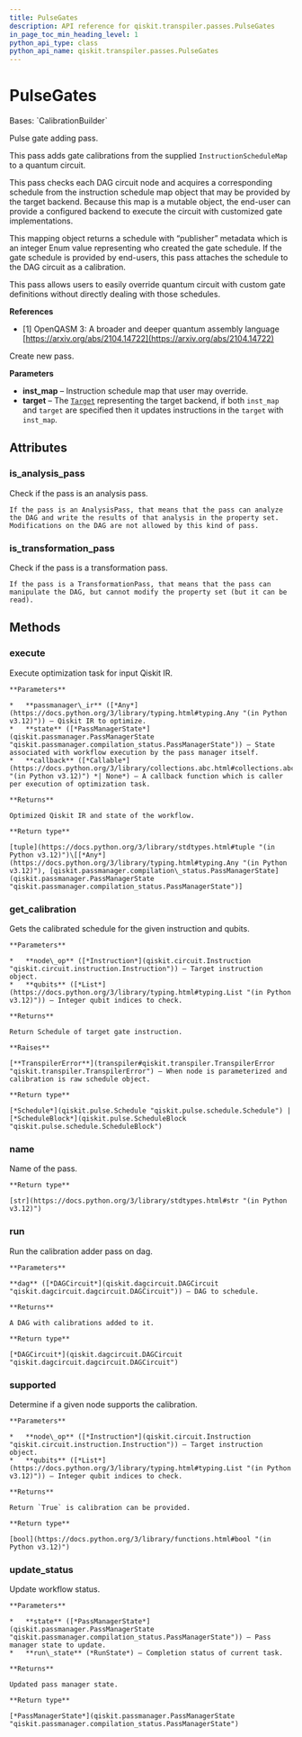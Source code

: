 ```yaml
---
title: PulseGates
description: API reference for qiskit.transpiler.passes.PulseGates
in_page_toc_min_heading_level: 1
python_api_type: class
python_api_name: qiskit.transpiler.passes.PulseGates
---
```


# PulseGates

<Class id="qiskit.transpiler.passes.PulseGates" github="https://github.com/qiskit/qiskit/tree/stable/1.0/qiskit/transpiler/passes/calibration/pulse_gate.py" signature="qiskit.transpiler.passes.PulseGates(*args, **kwargs)">
  Bases: `CalibrationBuilder`

  Pulse gate adding pass.

  This pass adds gate calibrations from the supplied `InstructionScheduleMap` to a quantum circuit.

  This pass checks each DAG circuit node and acquires a corresponding schedule from the instruction schedule map object that may be provided by the target backend. Because this map is a mutable object, the end-user can provide a configured backend to execute the circuit with customized gate implementations.

  This mapping object returns a schedule with “publisher” metadata which is an integer Enum value representing who created the gate schedule. If the gate schedule is provided by end-users, this pass attaches the schedule to the DAG circuit as a calibration.

  This pass allows users to easily override quantum circuit with custom gate definitions without directly dealing with those schedules.

  **References**

  *   \[1] OpenQASM 3: A broader and deeper quantum assembly language [https://arxiv.org/abs/2104.14722](https://arxiv.org/abs/2104.14722)

  Create new pass.

  **Parameters**

  *   **inst\_map** – Instruction schedule map that user may override.
  *   **target** – The [`Target`](qiskit.transpiler.Target "qiskit.transpiler.Target") representing the target backend, if both `inst_map` and `target` are specified then it updates instructions in the `target` with `inst_map`.

  ## Attributes

  ### is\_analysis\_pass

  <Attribute id="qiskit.transpiler.passes.PulseGates.is_analysis_pass" name="is_analysis_pass">
    Check if the pass is an analysis pass.

    If the pass is an AnalysisPass, that means that the pass can analyze the DAG and write the results of that analysis in the property set. Modifications on the DAG are not allowed by this kind of pass.
  </Attribute>

  ### is\_transformation\_pass

  <Attribute id="qiskit.transpiler.passes.PulseGates.is_transformation_pass" name="is_transformation_pass">
    Check if the pass is a transformation pass.

    If the pass is a TransformationPass, that means that the pass can manipulate the DAG, but cannot modify the property set (but it can be read).
  </Attribute>

  ## Methods

  ### execute

  <Function id="qiskit.transpiler.passes.PulseGates.execute" name="execute" signature="execute(passmanager_ir, state, callback=None)">
    Execute optimization task for input Qiskit IR.

    **Parameters**

    *   **passmanager\_ir** ([*Any*](https://docs.python.org/3/library/typing.html#typing.Any "(in Python v3.12)")) – Qiskit IR to optimize.
    *   **state** ([*PassManagerState*](qiskit.passmanager.PassManagerState "qiskit.passmanager.compilation_status.PassManagerState")) – State associated with workflow execution by the pass manager itself.
    *   **callback** ([*Callable*](https://docs.python.org/3/library/collections.abc.html#collections.abc.Callable "(in Python v3.12)") *| None*) – A callback function which is caller per execution of optimization task.

    **Returns**

    Optimized Qiskit IR and state of the workflow.

    **Return type**

    [tuple](https://docs.python.org/3/library/stdtypes.html#tuple "(in Python v3.12)")\[[*Any*](https://docs.python.org/3/library/typing.html#typing.Any "(in Python v3.12)"), [qiskit.passmanager.compilation\_status.PassManagerState](qiskit.passmanager.PassManagerState "qiskit.passmanager.compilation_status.PassManagerState")]
  </Function>

  ### get\_calibration

  <Function id="qiskit.transpiler.passes.PulseGates.get_calibration" name="get_calibration" signature="get_calibration(node_op, qubits)">
    Gets the calibrated schedule for the given instruction and qubits.

    **Parameters**

    *   **node\_op** ([*Instruction*](qiskit.circuit.Instruction "qiskit.circuit.instruction.Instruction")) – Target instruction object.
    *   **qubits** ([*List*](https://docs.python.org/3/library/typing.html#typing.List "(in Python v3.12)")) – Integer qubit indices to check.

    **Returns**

    Return Schedule of target gate instruction.

    **Raises**

    [**TranspilerError**](transpiler#qiskit.transpiler.TranspilerError "qiskit.transpiler.TranspilerError") – When node is parameterized and calibration is raw schedule object.

    **Return type**

    [*Schedule*](qiskit.pulse.Schedule "qiskit.pulse.schedule.Schedule") | [*ScheduleBlock*](qiskit.pulse.ScheduleBlock "qiskit.pulse.schedule.ScheduleBlock")
  </Function>

  ### name

  <Function id="qiskit.transpiler.passes.PulseGates.name" name="name" signature="name()">
    Name of the pass.

    **Return type**

    [str](https://docs.python.org/3/library/stdtypes.html#str "(in Python v3.12)")
  </Function>

  ### run

  <Function id="qiskit.transpiler.passes.PulseGates.run" name="run" signature="run(dag)">
    Run the calibration adder pass on dag.

    **Parameters**

    **dag** ([*DAGCircuit*](qiskit.dagcircuit.DAGCircuit "qiskit.dagcircuit.dagcircuit.DAGCircuit")) – DAG to schedule.

    **Returns**

    A DAG with calibrations added to it.

    **Return type**

    [*DAGCircuit*](qiskit.dagcircuit.DAGCircuit "qiskit.dagcircuit.dagcircuit.DAGCircuit")
  </Function>

  ### supported

  <Function id="qiskit.transpiler.passes.PulseGates.supported" name="supported" signature="supported(node_op, qubits)">
    Determine if a given node supports the calibration.

    **Parameters**

    *   **node\_op** ([*Instruction*](qiskit.circuit.Instruction "qiskit.circuit.instruction.Instruction")) – Target instruction object.
    *   **qubits** ([*List*](https://docs.python.org/3/library/typing.html#typing.List "(in Python v3.12)")) – Integer qubit indices to check.

    **Returns**

    Return `True` is calibration can be provided.

    **Return type**

    [bool](https://docs.python.org/3/library/functions.html#bool "(in Python v3.12)")
  </Function>

  ### update\_status

  <Function id="qiskit.transpiler.passes.PulseGates.update_status" name="update_status" signature="update_status(state, run_state)">
    Update workflow status.

    **Parameters**

    *   **state** ([*PassManagerState*](qiskit.passmanager.PassManagerState "qiskit.passmanager.compilation_status.PassManagerState")) – Pass manager state to update.
    *   **run\_state** (*RunState*) – Completion status of current task.

    **Returns**

    Updated pass manager state.

    **Return type**

    [*PassManagerState*](qiskit.passmanager.PassManagerState "qiskit.passmanager.compilation_status.PassManagerState")
  </Function>
</Class>

